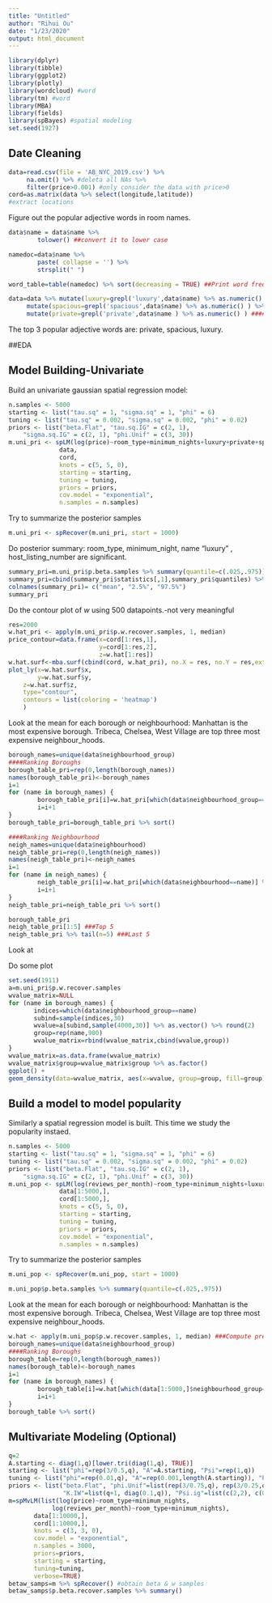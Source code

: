 ```yaml
---
title: "Untitled"
author: "Rihui Ou"
date: "1/23/2020"
output: html_document
---
```


```r
library(dplyr)
library(tibble)
library(ggplot2)
library(plotly)
library(wordcloud) #word
library(tm) #word
library(MBA)
library(fields)
library(spBayes) #spatial modeling
set.seed(1927)
```

## Date Cleaning

```r
data=read.csv(file = 'AB_NYC_2019.csv') %>%
     na.omit() %>% #deleta all NAs %>% 
     filter(price>0.001) #only consider the data with price>0
cord=as.matrix(data %>% select(longitude,latitude))
#extract locations
```

Figure out the popular adjective words in room names.
```r
data$name = data$name %>% 
        tolower() ##convert it to lower case

namedoc=data$name %>% 
        paste( collapse = '') %>%
        strsplit(" ") 

word_table=table(namedoc) %>% sort(decreasing = TRUE) ##Print word frequency table

data=data %>% mutate(luxury=grepl('luxury',data$name) %>% as.numeric() )  %>% 
     mutate(spacious=grepl('spacious',data$name) %>% as.numeric() ) %>% 
     mutate(private=grepl('private',data$name ) %>% as.numeric() ) ####Create word indicators of these three words

```
The top 3 popular adjective words are: private, spacious, luxury.

##EDA









## Model Building-Univariate
Build an univariate gaussian spatial regression model: 
```r
n.samples <- 5000
starting <- list("tau.sq" = 1, "sigma.sq" = 1, "phi" = 6)
tuning <- list("tau.sq" = 0.002, "sigma.sq" = 0.002, "phi" = 0.02)
priors <- list("beta.Flat", "tau.sq.IG" = c(2, 1),
    "sigma.sq.IG" = c(2, 1), "phi.Unif" = c(3, 30))
m.uni_pri <- spLM(log(price)~room_type+minimum_nights+luxury+private+spacious+calculated_host_listings_count+availability_365,
              data,
              cord,
              knots = c(5, 5, 0),
              starting = starting,
              tuning = tuning, 
              priors = priors, 
              cov.model = "exponential",
              n.samples = n.samples)
```


Try to summarize the posterior samples
```r
m.uni_pri <- spRecover(m.uni_pri, start = 1000)
```
Do posterior summary: room_type, minimum_night, name "luxury" , host_listing_number are significant.
```r
summary_pri=m.uni_pri$p.beta.samples %>% summary(quantile=c(.025,.975))
summary_pri=cbind(summary_pri$statistics[,1],summary_pri$quantiles) %>% round(4)
colnames(summary_pri)= c("mean", "2.5%", "97.5%")
summary_pri
```

Do the contour plot of $w$ using 500 datapoints.-not very meaningful
```r
res=2000
w.hat_pri <- apply(m.uni_pri$p.w.recover.samples, 1, median)
price_contour=data.frame(x=cord[1:res,1],
                         y=cord[1:res,2],
                         z=w.hat[1:res]) 
w.hat.surf<-mba.surf(cbind(cord, w.hat_pri), no.X = res, no.Y = res,extend = TRUE)$xyz.est
plot_ly(x=w.hat.surf$x,
        y=w.hat.surf$y,
    z=w.hat.surf$z, 
    type="contour",
    contours = list(coloring = 'heatmap')
    )

```
Look at the mean for each borough or neighbourhood: Manhattan is the most expensive borough. Tribeca, Chelsea,  West Village are top three most expensive neighbour_hoods.
```r
borough_names=unique(data$neighbourhood_group)
####Ranking Boroughs
borough_table_pri=rep(0,length(borough_names))
names(borough_table_pri)<-borough_names
i=1
for (name in borough_names) {
        borough_table_pri[i]=w.hat_pri[which(data$neighbourhood_group==name)] %>% mean()
        i=i+1
}
borough_table_pri=borough_table_pri %>% sort()

####Ranking Neighbourhood
neigh_names=unique(data$neighbourhood)
neigh_table_pri=rep(0,length(neigh_names))
names(neigh_table_pri)<-neigh_names
i=1
for (name in neigh_names) {
        neigh_table_pri[i]=w.hat_pri[which(data$neighbourhood==name)] %>% mean()
        i=i+1
}
neigh_table_pri=neigh_table_pri %>% sort()

```
```r
borough_table_pri 
neigh_table_pri[1:5] ###Top 5
neigh_table_pri %>% tail(n=5) ###Last 5
```
Look at

Do some plot
```r
set.seed(1911)
a=m.uni_pri$p.w.recover.samples
wvalue_matrix=NULL
for (name in borough_names) {
       indices=which(data$neighbourhood_group==name)
       subind=sample(indices,30)
       wvalue=a[subind,sample(4000,30)] %>% as.vector() %>% round(2)
       group=rep(name,900)
       wvalue_matrix=rbind(wvalue_matrix,cbind(wvalue,group))
}
wvalue_matrix=as.data.frame(wvalue_matrix)
wvalue_matrix$group=wvalue_matrix$group %>% as.factor()
ggplot() + 
geom_density(data=wvalue_matrix, aes(x=wvalue, group=group, fill=group),alpha=0.4)
```


## Build a model to model popularity
Similarly a spatial regression model is built. This time we study the popularity instaed.
```r
n.samples <- 5000
starting <- list("tau.sq" = 1, "sigma.sq" = 1, "phi" = 6)
tuning <- list("tau.sq" = 0.002, "sigma.sq" = 0.002, "phi" = 0.02)
priors <- list("beta.Flat", "tau.sq.IG" = c(2, 1),
    "sigma.sq.IG" = c(2, 1), "phi.Unif" = c(3, 30))
m.uni_pop <- spLM(log(reviews_per_month)~room_type+minimum_nights+luxury+private+spacious+calculated_host_listings_count+availability_365,
              data[1:5000,],
              cord[1:5000,],
              knots = c(5, 5, 0),
              starting = starting,
              tuning = tuning, 
              priors = priors, 
              cov.model = "exponential",
              n.samples = n.samples)
```


Try to summarize the posterior samples
```r
m.uni_pop <- spRecover(m.uni_pop, start = 1000)
```

```r
m.uni_pop$p.beta.samples %>% summary(quantile=c(.025,.975))
```

Look at the mean for each borough or neighbourhood: Manhattan is the most expensive borough. Tribeca, Chelsea,  West Village are top three most expensive neighbour_hoods.
```r

w.hat <- apply(m.uni_pop$p.w.recover.samples, 1, median) ###Compute predictive w
borough_names=unique(data$neighbourhood_group)
####Ranking Boroughs
borough_table=rep(0,length(borough_names))
names(borough_table)<-borough_names
i=1
for (name in borough_names) {
        borough_table[i]=w.hat[which(data[1:5000,]$neighbourhood_group==name)] %>% mean()
        i=i+1
}
borough_table %>% sort()

```


## Multivariate Modeling (Optional)
```r
q=2
A.starting <- diag(1,q)[lower.tri(diag(1,q), TRUE)]
starting <- list("phi"=rep(3/0.5,q), "A"=A.starting, "Psi"=rep(1,q))
tuning <- list("phi"=rep(0.01,q), "A"=rep(0.001,length(A.starting)), "Psi"=rep(0.0001,q))
priors <- list("beta.Flat", "phi.Unif"=list(rep(3/0.75,q), rep(3/0.25,q)),
               "K.IW"=list(q+1, diag(0.1,q)), "Psi.ig"=list(c(2,2), c(0.1,0.1)))
m=spMvLM(list(log(price)~room_type+minimum_nights,
            log(reviews_per_month)~room_type+minimum_nights),
       data[1:10000,],
       cord[1:10000,],
       knots = c(3, 3, 0),
       cov.model = "exponential",
       n.samples = 3000,
       priors=priors,
       starting = starting,
       tuning=tuning,
       verbose=TRUE)
betaw_samps=m %>% spRecover() #obtain beta & w samples
betaw_samps$p.beta.recover.samples %>% summary()
```


